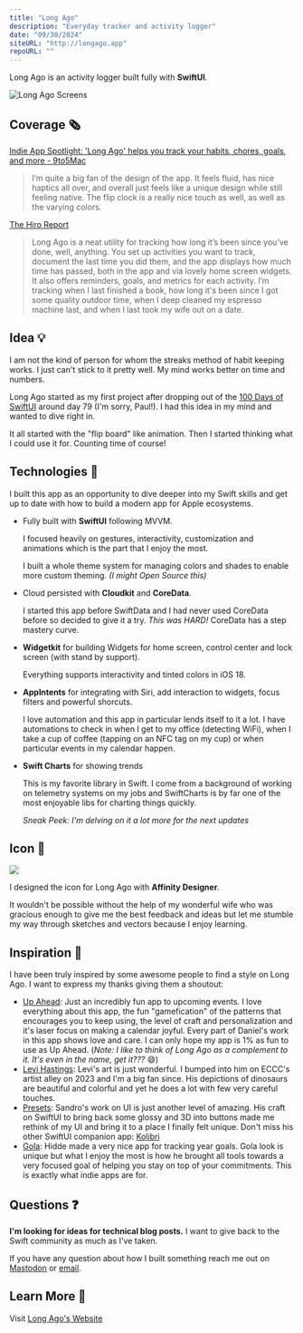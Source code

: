 ```yaml
---
title: "Long Ago"
description: "Everyday tracker and activity logger"
date: "09/30/2024"
siteURL: "http://longago.app"
repoURL: ""
---
```


Long Ago is an activity logger built fully with **SwiftUI**.

![Long Ago Screens](./longago-promo.png)

## Coverage 🗞️

[Indie App Spotlight: 'Long Ago' helps you track your habits, chores, goals, and more - 9to5Mac](https://9to5mac.com/2024/10/12/indie-app-spotlight-long-ago/?utm_source=flipboard&utm_content=9to5mac%2Fmagazine%2FApps)

> I’m quite a big fan of the design of the app. It feels fluid, has nice haptics all over, and overall just feels like a unique design while still feeling native. The flip clock is a really nice touch as well, as well as the varying colors.

[The Hiro Report](https://www.hiro.report/)

> Long Ago is a neat utility for tracking how long it’s been since you’ve done, well, anything. You set up activities you want to track, document the last time you did them, and the app displays how much time has passed, both in the app and via lovely home screen widgets. It also offers reminders, goals, and metrics for each activity. I’m tracking when I last finished a book, how long it's been since I got some quality outdoor time, when I deep cleaned my espresso machine last, and when I last took my wife out on a date.

## Idea 💡

I am not the kind of person for whom the streaks method of habit keeping works. I just can't stick to it pretty well. My mind works better on time and numbers.

Long Ago started as my first project after dropping out of the [100 Days of SwiftUI](https://www.hackingwithswift.com/100/swiftui) around day 79 (I'm sorry, Paul!). I had this idea in my mind and wanted to dive right in.

It all started with the "flip board" like animation. Then I started thinking what I could use it for. Counting time of course!

## Technologies 🤖

I built this app as an opportunity to dive deeper into my Swift skills and get up to date with how to build a modern app for Apple ecosystems.

- Fully built with **SwiftUI** following MVVM.

  I focused heavily on gestures, interactivity, customization and animations which is the part that I enjoy the most.

  I built a whole theme system for managing colors and shades to enable more custom theming. _(I might Open Source this)_

- Cloud persisted with **Cloudkit** and **CoreData**.

  I started this app before SwiftData and I had never used CoreData before so decided to give it a try. _This was HARD!_ CoreData has a step mastery curve.

- **Widgetkit** for building Widgets for home screen, control center and lock screen (with stand by support).

  Everything supports interactivity and tinted colors in iOS 18.

- **AppIntents** for integrating with Siri, add interaction to widgets, focus filters and powerful shorcuts.

  I love automation and this app in particular lends itself to it a lot. I have automations to check in when I get to my office (detecting WiFi), when I take a cup of coffee (tapping on an NFC tag on my cup) or when particular events in my calendar happen.

- **Swift Charts** for showing trends

  This is my favorite library in Swift. I come from a background of working on telemetry systems on my jobs and SwiftCharts is by far one of the most enjoyable libs for charting things quickly.

  _Sneak Peek: I'm delving on it a lot more for the next updates_

## Icon 🎁

![](./longago-icons.png)

I designed the icon for Long Ago with **Affinity Designer**.

It wouldn't be possible without the help of my wonderful wife who was gracious enough to give me the best feedback and ideas but let me stumble my way through sketches and vectors because I enjoy learning.

## Inspiration 🎨

I have been truly inspired by some awesome people to find a style on Long Ago. I want to express my thanks giving them a shoutout:

- [Up Ahead](https://apps.apple.com/app/id1583147528): Just an incredibly fun app to upcoming events. I love everything about this app, the fun "gamefication" of the patterns that encourages you to keep using, the level of craft and personalization and it's laser focus on making a calendar joyful. Every part of Daniel's work in this app shows love and care. I can only hope my app is 1% as fun to use as Up Ahead. (_Note: I like to think of Long Ago as a complement to it. It's even in the name, get it???_ 😄)
- [Levi Hastings](https://www.levihastings.com/): Levi's art is just wonderful. I bumped into him on ECCC's artist alley on 2023 and I'm a big fan since. His depictions of dinosaurs are beautiful and colorful and yet he does a lot with few very careful touches.
- [Presets](https://apps.apple.com/us/app/presets-photos-app-companion/id6475609602): Sandro's work on UI is just another level of amazing. His craft on SwiftUI to bring back some glossy and 3D into buttons made me rethink of my UI and bring it to a place I finally felt unique. Don't miss his other SwiftUI companion app: [Kolibri](https://apps.apple.com/us/app/kolibri-for-swiftui/id6447380792)
- [Gola](https://apps.apple.com/us/app/gola-goal-tracking/id1661833753): Hidde made a very nice app for tracking year goals. Gola look is unique but what I enjoy the most is how he brought all tools towards a very focused goal of helping you stay on top of your commitments. This is exactly what indie apps are for.

## Questions ❓

**I'm looking for ideas for technical blog posts.** I want to give back to the Swift community as much as I've taken.

If you have any question about how I built something reach me out on [Mastodon](https://hachyderm.io/@oscb) or [email](mailto:oscar.b@icloud.com).

## Learn More 🦖

Visit [Long Ago's Website](https://longago.app)
